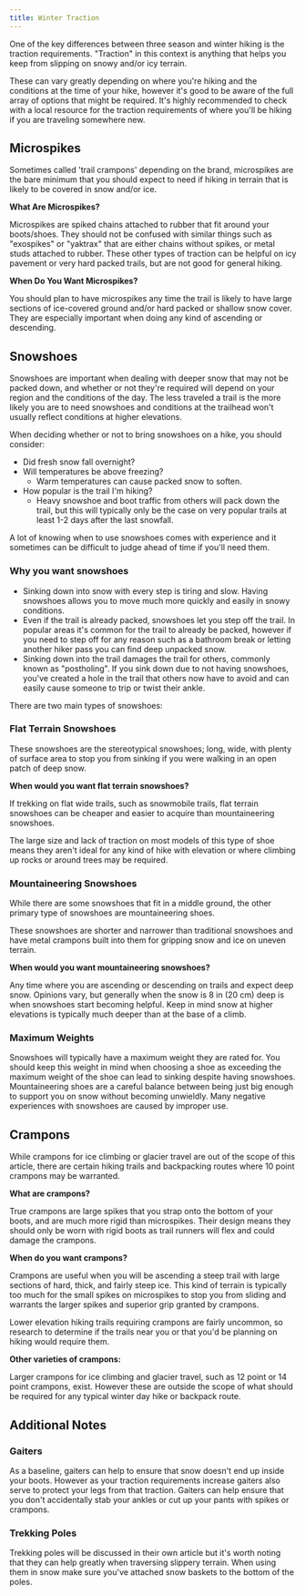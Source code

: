 ```yaml
---
title: Winter Traction
---
```


One of the key differences between three season and winter hiking is the traction requirements. "Traction" in this context is anything that helps you keep from slipping on snowy and/or icy terrain.

These can vary greatly depending on where you're hiking and the conditions at the time of your hike, however it's good to be aware of the full array of options that might be required. It's highly recommended to check with a local resource for the traction requirements of where you'll be hiking if you are traveling somewhere new.

## Microspikes

Sometimes called 'trail crampons' depending on the brand, microspikes are the bare minimum that you should expect to need if hiking in terrain that is likely to be covered in snow and/or ice.

**What Are Microspikes?**

Microspikes are spiked chains attached to rubber that fit around your boots/shoes. They should not be confused with similar things such as "exospikes" or "yaktrax" that are either chains without spikes, or metal studs attached to rubber. These other types of traction can be helpful on icy pavement or very hard packed trails, but are not good for general hiking.

**When Do You Want Microspikes?**

You should plan to have microspikes any time the trail is likely to have large sections of ice-covered ground and/or hard packed or shallow snow cover. They are especially important when doing any kind of ascending or descending.

## Snowshoes

Snowshoes are important when dealing with deeper snow that may not be packed down, and whether or not they're required will depend on your region and the conditions of the day. The less traveled a trail is the more likely you are to need snowshoes and conditions at the trailhead won't usually reflect conditions at higher elevations.

When deciding whether or not to bring snowshoes on a hike, you should consider:
- Did fresh snow fall overnight?
- Will temperatures be above freezing?
    - Warm temperatures can cause packed snow to soften.
- How popular is the trail I'm hiking?
    - Heavy snowshoe and boot traffic from others will pack down the trail, but this will typically only be the case on very popular trails at least 1-2 days after the last snowfall.

A lot of knowing when to use snowshoes comes with experience and it sometimes can be difficult to judge ahead of time if you'll need them.

### Why you want snowshoes
- Sinking down into snow with every step is tiring and slow. Having snowshoes allows you to move much more quickly and easily in snowy conditions.
- Even if the trail is already packed, snowshoes let you step off the trail. In popular areas it's common for the trail to already be packed, however if you need to step off for any reason such as a bathroom break or letting another hiker pass you can find deep unpacked snow.
- Sinking down into the trail damages the trail for others, commonly known as "postholing". If you sink down due to not having snowshoes, you've created a hole in the trail that others now have to avoid and can easily cause someone to trip or twist their ankle.

There are two main types of snowshoes:
### Flat Terrain Snowshoes
These snowshoes are the stereotypical snowshoes; long, wide, with plenty of surface area to stop you from sinking if you were walking in an open patch of deep snow.

**When would you want flat terrain snowshoes?**

If trekking on flat wide trails, such as snowmobile trails, flat terrain snowshoes can be cheaper and easier to acquire than mountaineering snowshoes.

The large size and lack of traction on most models of this type of shoe means they aren't ideal for any kind of hike with elevation or where climbing up rocks or around trees may be required.

### Mountaineering Snowshoes
While there are some snowshoes that fit in a middle ground, the other primary type of snowshoes are mountaineering shoes.

These snowshoes are shorter and narrower than traditional snowshoes and have metal crampons built into them for gripping snow and ice on uneven terrain.

**When would you want mountaineering snowshoes?**

Any time where you are ascending or descending on trails and expect deep snow. Opinions vary, but generally when the snow is 8 in (20 cm) deep is when snowshoes start becoming helpful. Keep in mind snow at higher elevations is typically much deeper than at the base of a climb.

### Maximum Weights
Snowshoes will typically have a maximum weight they are rated for. You should keep this weight in mind when choosing a shoe as exceeding the maximum weight of the shoe can lead to sinking despite having snowshoes. Mountaineering shoes are a careful balance between being just big enough to support you on snow without becoming unwieldly. Many negative experiences with snowshoes are caused by improper use.

## Crampons

While crampons for ice climbing or glacier travel are out of the scope of this article, there are certain hiking trails and backpacking routes where 10 point crampons may be warranted.

**What are crampons?**

True crampons are large spikes that you strap onto the bottom of your boots, and are much more rigid than microspikes. Their design means they should only be worn with rigid boots as trail runners will flex and could damage the crampons.

**When do you want crampons?**

Crampons are useful when you will be ascending a steep trail with large sections of hard, thick, and fairly steep ice. This kind of terrain is typically too much for the small spikes on microspikes to stop you from sliding and warrants the larger spikes and superior grip granted by crampons.

Lower elevation hiking trails requiring crampons are fairly uncommon, so research to determine if the trails near you or that you'd be planning on hiking would require them.

**Other varieties of crampons:**

Larger crampons for ice climbing and glacier travel, such as 12 point or 14 point crampons, exist. However these are outside the scope of what should be required for any typical winter day hike or backpack route. 

## Additional Notes

### Gaiters
As a baseline, gaiters can help to ensure that snow doesn't end up inside your boots. However as your traction requirements increase gaiters also serve to protect your legs from that traction. Gaiters can help ensure that you don't accidentally stab your ankles or cut up your pants with spikes or crampons.

### Trekking Poles
Trekking poles will be discussed in their own article but it's worth noting that they can help greatly when traversing slippery terrain. When using them in snow make sure you've attached snow baskets to the bottom of the poles. 